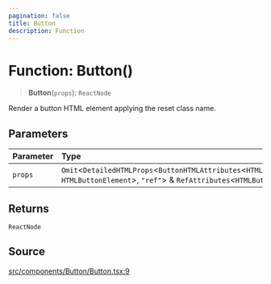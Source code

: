 ```yaml
---
pagination: false
title: Button
description: Function
---
```


# Function: Button()

> **Button**(`props`): `ReactNode`

Render a button HTML element applying the reset class name.

## Parameters

| Parameter | Type |
| :------ | :------ |
| `props` | `Omit`\<`DetailedHTMLProps`\<`ButtonHTMLAttributes`\<`HTMLButtonElement`\>, `HTMLButtonElement`\>, `"ref"`\> & `RefAttributes`\<`HTMLButtonElement`\> |

## Returns

`ReactNode`

## Source

[src/components/Button/Button.tsx:9](https://github.com/gpbl/react-day-picker/blob/575f9be39/src/components/Button/Button.tsx#L9)

